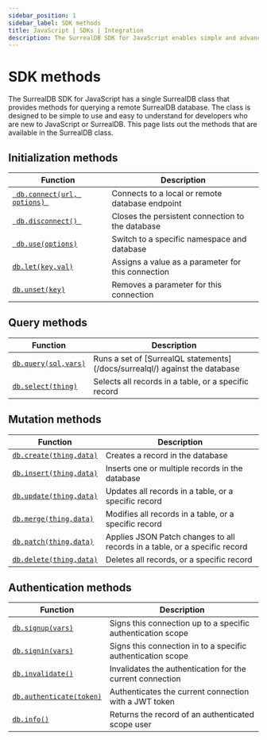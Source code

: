 ```yaml
---
sidebar_position: 1
sidebar_label: SDK methods
title: JavaScript | SDKs | Integration
description: The SurrealDB SDK for JavaScript enables simple and advanced querying of a remote or embedded database.
---
```


# SDK methods

The SurrealDB SDK for JavaScript has a single SurrealDB class that provides methods for querying a remote SurrealDB database.
The class is designed to be simple to use and easy to understand for developers who are new to JavaScript or SurrealDB.
This page lists out the methods that are available in the SurrealDB class.

## Initialization methods

<table>
	<thead>
		<tr>
			<th scope="col">Function</th>
			<th scope="col">Description</th>
		</tr>
	</thead>
	<tbody>
		<tr>
			<td scope="row" data-label="Function"><a href="/docs/sdk/javascript/methods/connect"> <code> db.connect(url, options) </code></a></td>
			<td scope="row" data-label="Description">Connects to a local or remote database endpoint</td>
		</tr>
		<tr>
			<td scope="row" data-label="Function"><a href="/docs/sdk/javascript/methods/disconnect"> <code> db.disconnect() </code></a></td>
			<td scope="row" data-label="Description">Closes the persistent connection to the database</td>
		</tr>
		<tr>
			<td scope="row" data-label="Function"><a href="/docs/sdk/javascript/methods/use"> <code> db.use(options)</code></a></td>
			<td scope="row" data-label="Description">Switch to a specific namespace and database</td>
		</tr>
		<tr>
            <td scope="row" data-label="Function"><a href="/docs/sdk/javascript/methods/let"> <code>db.let(key,val)</code></a></td>
            <td scope="row" data-label="Description">Assigns a value as a parameter for this connection</td>
        </tr>
        <tr>
            <td scope="row" data-label="Function"><a href="/docs/sdk/javascript/methods/unset"> <code>db.unset(key)</code></a></td>
            <td scope="row" data-label="Description">Removes a parameter for this connection</td>
        </tr>
	</tbody>
</table>

## Query methods

<table>
    <thead>
        <tr>
            <th scope="col">Function</th>
            <th scope="col">Description</th>
        </tr>
    </thead>
    <tbody>
        <tr>
            <td scope="row" data-label="Function"><a href="/docs/sdk/javascript/methods/query"> <code>db.query(sql,vars)</code></a></td>
            <td scope="row" data-label="Description">Runs a set of [SurrealQL statements](/docs/surrealql/) against the database</td>
        </tr>
        <tr>
            <td scope="row" data-label="Function"><a href="/docs/sdk/javascript/methods/select"> <code>db.select(thing)</code></a></td>
            <td scope="row" data-label="Description">Selects all records in a table, or a specific record</td>
        </tr>
    </tbody>
</table>

## Mutation methods

<table>
    <thead>
        <tr>
            <th scope="col">Function</th>
            <th scope="col">Description</th>
        </tr>
    </thead>
    <tbody>
        <tr>
            <td scope="row" data-label="Function"><a href="/docs/sdk/javascript/methods/create"> <code>db.create(thing,data)</code></a></td>
            <td scope="row" data-label="Description">Creates a record in the database</td>
        </tr>
        <tr>
            <td scope="row" data-label="Function"><a href="/docs/sdk/javascript/methods/insert"> <code>db.insert(thing,data)</code></a></td>
            <td scope="row" data-label="Description">Inserts one or multiple records in the database</td>
        </tr>
        <tr>
            <td scope="row" data-label="Function"><a href="/docs/sdk/javascript/methods/update"> <code>db.update(thing,data)</code></a></td>
            <td scope="row" data-label="Description">Updates all records in a table, or a specific record</td>
        </tr>
        <tr>
            <td scope="row" data-label="Function"><a href="/docs/sdk/javascript/methods/merge"> <code>db.merge(thing,data)</code></a></td>
            <td scope="row" data-label="Description">Modifies all records in a table, or a specific record</td>
        </tr>
        <tr>
            <td scope="row" data-label="Function"><a href="/docs/sdk/javascript/methods/patch"> <code>db.patch(thing,data)</code></a></td>
            <td scope="row" data-label="Description">Applies JSON Patch changes to all records in a table, or a specific record</td>
        </tr>
        <tr>
            <td scope="row" data-label="Function"><a href="/docs/sdk/javascript/methods/delete"> <code>db.delete(thing,data)</code></a></td>
            <td scope="row" data-label="Description">Deletes all records, or a specific record</td>
        </tr>
    </tbody>
</table>

## Authentication methods

<table>
    <thead>
        <tr>
            <th scope="col">Function</th>
            <th scope="col">Description</th>
        </tr>
    </thead>
    <tbody>
        <tr>
            <td scope="row" data-label="Function"><a href="/docs/sdk/javascript/methods/signup"> <code>db.signup(vars)</code></a></td>
            <td scope="row" data-label="Description">Signs this connection up to a specific authentication scope</td>
        </tr>
        <tr>
            <td scope="row" data-label="Function"><a href="/docs/sdk/javascript/methods/signin"> <code>db.signin(vars)</code></a></td>
            <td scope="row" data-label="Description">Signs this connection in to a specific authentication scope</td>
        </tr>
		<tr>
            <td scope="row" data-label="Function"><a href="/docs/sdk/javascript/core/methods/invalidate"> <code>db.invalidate()</code></a></td>
            <td scope="row" data-label="Description">Invalidates the authentication for the current connection</td>
        </tr>
        <tr>
            <td scope="row" data-label="Function"><a href="/docs/sdk/javascript/core/methods/authenticate"> <code>db.authenticate(token)</code></a></td>
            <td scope="row" data-label="Description">Authenticates the current connection with a JWT token</td>
        </tr>
		<tr>
            <td scope="row" data-label="Function"><a href="/docs/sdk/javascript/methods/info"> <code>db.info()</code></a></td>
            <td scope="row" data-label="Description">Returns the record of an authenticated scope user</td>
        </tr>
    </tbody>
</table>